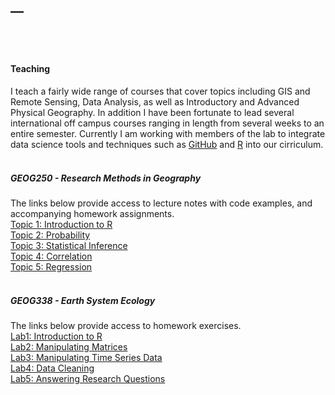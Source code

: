 ---
---

<link rel="stylesheet" href="styles.css" type="text/css">

<br>
<br>

#### Teaching
I teach a fairly wide range of courses that cover topics including GIS and Remote Sensing, Data Analysis, as well as Introductory and Advanced Physical Geography. In addition I have been fortunate to lead several international off campus courses ranging in length from several weeks to an entire semester. Currently I am working with members of the lab to integrate data science tools and techniques such as [GitHub](https://github.com/) and [R](https://www.r-project.org/) into our cirriculum.<br> 
<br>

##### GEOG250 - Research Methods in Geography
The links below provide access to lecture notes with code examples, and accompanying homework assignments.<br>
[Topic 1: Introduction to R](https://mloranty.github.io/GEOG250/01_Introduction_to_R.html)<br>
[Topic 2: Probability](https://mloranty.github.io/GEOG250/02_probability)<br>
[Topic 3: Statistical Inference](https://mloranty.github.io/GEOG250/03_inference)<br>
[Topic 4: Correlation](https://mloranty.github.io/GEOG250/04_correlation)<br>
[Topic 5: Regression](https://mloranty.github.io/GEOG250/05_regression.html)<br>
<br>

##### GEOG338 - Earth System Ecology
The links below provide access to homework exercises.<br>
[Lab1: Introduction to R](https://mloranty.github.io/GEOG338/Lab1)<br>
[Lab2: Manipulating Matrices](https://mloranty.github.io/GEOG338/Lab2)<br>
[Lab3: Manipulating Time Series Data](https://mloranty.github.io/GEOG338/Lab3)<br>
[Lab4: Data Cleaning](https://mloranty.github.io/GEOG338/Lab4)<br>
[Lab5: Answering Research Questions](https://mloranty.github.io/GEOG338/Lab5)<br>
